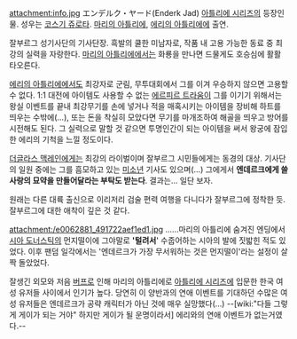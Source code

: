 attachment:info.jpg 
エンデルク・ヤード(Enderk Jad)
[[아틀리에 시리즈]]의 등장인물. 성우는 [[코스기 쥬로타]].
[[마리의 아틀리에]], [[에리의 아틀리에]]에 출연.

잘부르그 성기사단의 기사단장. 흑발의 쿨한 미남자로, 작품 내 고용 가능한 동료 중 최강의 실력을 자랑한다. [[마리의 아틀리에]]에서는 화룡을 만나면 드물게도 호승심에 활활 타오른다.

[[에리의 아틀리에]]에서도 최강자로 군림, 무투대회에서 그를 이겨 우승하지 않으면 고용할 수 없다. 1:1 대전에 아이템도 사용할 수 없는 [[에르피르 트라움]]이 그를 이기기 위해서는 왕실 이벤트를 끝내 최강무기를 손에 넣거나 적을 매혹시키는 아이템을 장비해 하트를 띄우는 수밖에(…), 또는 돈을 착실히 모았다면 무기를 마개조하여 해골을 띄우고 방어를 시전해도 된다. 그 실력으로 말할 것 같으면 투명인간이 되는 아이템을 써서 왕궁에 잠입한 에리의 기척을 느낄 정도이다.

[[더글라스 맥레인]]에게는 최강의 라이벌이며 잘부르그 시민들에게는 동경의 대상. 기사단의 일원 중에는 그를 흠모하고 있는 [[미소년]] 기사도 있으며(…) 그에게서 '''엔데르크에게 쓸 사랑의 묘약을 만들어달라는 부탁도 받는다'''. 결과는... 일단 보자.

원래는 다른 대륙 출신으로 이리저리 검술 편력 여행을 다니다가 잘부르그에 정착한 듯. 잘부르그에 대한 애착이 깊은 것 같다.

attachment:/e0062881_491722aef1ed1.jpg
......마리의 아틀리에 숨겨진 엔딩에서 [[시아 도너스틱]]의 먼지떨이에 그야말로 ''''털려서'''' 수줍어하는 시아의 발에 짓밟힌 적도 있었다. 이후 팬덤 일각에서는 '엔데르크가 가장 무서워하는 것은 먼지떨이'라는 설정이 살짝 돌았었다.

잘생긴 외모와 저음 [[버프]]로 인해 마리의 아틀리에로 [[아틀리에 시리즈]]에 입문한 한국 여성 유저들 사이에서 인기가 높다. 당연히 이 양반과의 연애 이벤트를 기대하던 수많은 여성 유저들은 엔데르크가 공략 캐릭터가 아닌 것에 매우 실망했다(…) --[wiki:"다들 그렇게 게이가 되는 거야" 하지만 게이가 될 운명이라서] 에리와의 연애 이벤트가 없는거였다.--
